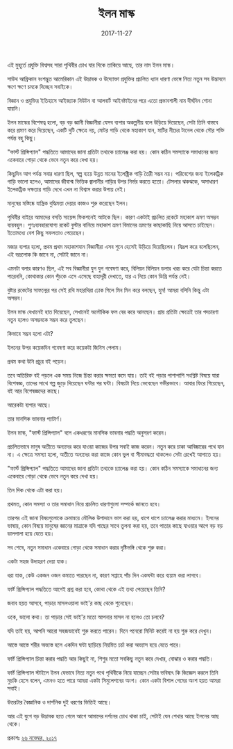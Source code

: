 ﻿---
title: ইলন মাস্ক
date: '2017-11-27'
tags: ['Person']
draft: false
---

এই মুহূর্তে প্রযুক্তি বিশ্বসহ সারা পৃথিবীর চোখ যার দিকে তাকিয়ে আছে, তার নাম ইলন মাস্ক।

সাউথ আফ্রিকান বংশদ্ভুত আমেরিকান এই উদ্ভাবক ও উদ্যোক্তা প্রযুক্তির প্রচলিত ধ্যান ধারণা ভেঙ্গে নিত্য নতুন সব উদ্ভাবনে ক্ষণে ক্ষণে চমকে দিচ্ছেন সবাইকে।

বিজ্ঞান ও প্রযুক্তির ইতিহাসে আইজ্যাক নিউটন বা আলবার্ট আইনষ্টাইনের পরে এতো প্রভাবশালী নাম দীর্ঘদিন শোনা যায়নি।

ইলন মাস্কের বিশেষত্ব হলো, বড় বড় জ্ঞানী বিজ্ঞানীরা যেসব ব্যপার অকল্পনীয় বলে উড়িয়ে দিয়েছেন, সেটা তিনি বাস্তবে করে প্রমাণ করে দিয়েছেন, একটি দুটি ক্ষেত্রে নয়, মোটর গাড়ি থেকে মহাকাশ যান, মাটির নীচের টানেল থেকে সৌর শক্তি পর্যন্ত বহু কিছু।

"ফার্স্ট প্রিন্সিপ্যাল" পদ্ধতিতে আমাদের জানা প্রতিটা তথ্যকে চ্যালেঞ্জ করা হয়। কোন কঠিন সমস্যাকে সমাধানের জন্য একেবারে গোড়া থেকে ভেবে নতুন করে দেখা হয়।

কিছুদিন আগ পর্যন্ত সবার ধারণা ছিল, স্বল্প ব্যয়ে উন্নত মানের ইলেক্ট্রিক গাড়ি তৈরী সম্ভব নয়। পরিবেশের জন্য ইলেকট্রিক গাড়ি ভালো হলেও, আমাদের জীবাশ্ম ভিত্তিক জ্বালানীর গাড়ির উপর নির্ভর করতে হতো। টেসলার ঝকঝকে, অসাধারণ ইলেকট্রিক দক্ষতার গাড়ি দেখে এখন না বিশ্বাস করার উপায় নেই।

মানুষের মস্তিষ্কে যান্ত্রিক বুদ্ধিমত্তা দেয়ার কাজও শুরু করেছেন ইলন।

পৃথিবীর বাইরে আমাদের বসতি সায়েন্স ফিকশনেই আটকে ছিল। কারণ একটাই প্রচলিত রকেটে মহাকাশ ভ্রমণ অসম্ভব ব্যয়বহুল। পুণঃব্যবহারযোগ্য রকেট বুস্টার বানিয়ে মহাকাশ ভ্রমণ বিমানের ভ্রমণের কাছাকাছি নিয়ে আসতে চাইছেন। ইতোমধ্যে বেশ কিছু সফলতাও পেয়েছেন।

মজার ব্যপার হলো, প্রথম প্রথম মহাকাশযান বিজ্ঞানীরা এসব শুনে হেসেই উড়িয়ে দিয়েছিলেন। বিদ্রূপ করে বলেছিলেন, এই ভদ্রলোক কি জানে না, সেটাই জানে না।

এমনটা বলার কারণও ছিল, এই সব বিজ্ঞানীরা যুগ যুগ গবেষণা করে, বিলিয়ন বিলিয়ন ডলার খরচ করে যেটা চিন্তা করতে পারেননি, কোথাকার কোন পুঁচকে এসে এসেছে বাহাদূরী দেখাতে, যার এ নিয়ে কোন ডিগ্রি পর্যন্ত নেই।

বুষ্টার রকেটের সাফল্যের পর সেই রথি মহারথিরা ঢোক গিলে মিন মিন করে বলছেন, হুম! আমরা বলিনি কিন্তু এটা অসম্ভব।

ইলন মাস্ক যেখানেই হাত দিয়েছেন, সেখানেই অলৌকিক ফল বের করে আনছেন। প্রায় প্রতিটা ক্ষেত্রেই তার পদচারণা নতুন হলেও অসম্ভবকে সম্ভব করে তুলছেন।

কিভাবে সম্ভব হলো এটা?

ইলনের উপর কয়েকদিন গবেষণা করে কয়েকটা জিনিস পেলাম।

প্রথম কথা উনি প্রচুর বই পড়েন।

তবে অতিরিক্ত বই পড়লে এক সময় নিজে চিন্তা করার ক্ষমতা কমে যায়। তাই বই পড়ার পাশাপাশি সংশ্লিষ্ট বিষয়ে যারা বিশেষজ্ঞ, তাদের সাথে গল্প জুড়ে দিয়েছেন ঘন্টার পর ঘন্টা। বিষয়টা নিয়ে ভেবেছেন গভীরভাবে। আবার ফিরে গিয়েছেন, বই আর বিশেষজ্ঞদের কাছে।

আরেকটা ব্যপার আছে।

তার মানসিক ভাবনার প্যাটার্ণ।

ইলন মাস্ক, "ফার্স্ট প্রিন্সিপ্যাল" বলে একধরণের মানসিক ভাবনার পদ্ধতি অনুসরণ করেন।

প্রচলিতভাবে মানুষ অতীতে অন্যদের করে যাওয়া কাজের উপর সবাই কাজ করেন। নতুন করে চাকা আবিষ্কারের পথে যান না। এ ক্ষেত্রে সমস্যা হলো, অতীতে অন্যদের করা কাজে কোন ভুল বা সীমাবদ্ধতা থাকলেও সেটা রেখেই আগাতে হয়।

"ফার্স্ট প্রিন্সিপ্যাল" পদ্ধতিতে আমাদের জানা প্রতিটা তথ্যকে চ্যালেঞ্জ করা হয়। কোন কঠিন সমস্যাকে সমাধানের জন্য একেবারে গোড়া থেকে ভেবে নতুন করে দেখা হয়।

তিন দিক থেকে এটা করা হয়।

প্রথমত, কোন সমস্যা ও তার সমাধান নিয়ে প্রচলিত ধারণাগুলো সম্পর্কে জানতে হবে।

তারপর এই জানা বিষয়গুলোকে ক্রমান্বয়ে মৌলিক উপাদানে ভাগ করা হয়, ধাপে ধাপে চ্যালেঞ্জ করার মাধ্যমে। ইলনের ভাষায়, কোন বিষয়ে মানুষের জ্ঞানের মাত্রাকে যদি গাছের সাথে তুলনা করা হয়, তবে পাতার কাছে যাওয়ার আগে বড় বড় ডালপালা হয়ে যেতে হয়।

সব শেষে, নতুন সমাধান একেবারে গোড়া থেকে সমাধান করার দৃষ্টিভঙ্গি থেকে শুরু করা।

একটা সহজ উদাহরণ দেয়া যাক।

ধরা যাক, কেউ একজন ওজন কমাতে পারছেন না, কারণ সপ্তাহে পাঁচ দিন একঘন্টা করে ব্যয়াম করা লাগবে।

ফার্ষ্ট প্রিন্সিপ্যাল পদ্ধতিতে আগেই প্রশ্ন করা হবে, কোথা থেকে এই তথ্য পেয়েছেন তিনি?

জবাব হয়ত আসবে, পাড়ার মাসলওয়ালা ভাই'র কাছ থেকে শুনেছেন।

ওকে, ভালো কথা। তা পাড়ার সেই ভাই'র মতো আপনার মাসল না হলেও তো চলবে?

যদি তাই হয়, আপনি আরো সহজভাবেই শুরু করতে পারেন। দিনে পনেরো মিনিট করেই না হয় শুরু করে দেখুন।

আস্তে আস্তে শরীর অভ্যস্ত হলে একদিন ঘন্টা ছাড়িয়ে নিয়মিত চর্চা করা অভ্যাস হয়ে যেতে পারে।

ফার্ষ্ট প্রিন্সিপ্যাল চিন্তা করার পদ্ধতি আর কিছুই না, শিশুর মতো সবকিছু নতুন করে দেখার, বোঝার ও করার পদ্ধতি।

ফার্ষ্ট প্রিন্সিপ্যাল স্টাইলে ইলন যেভাবে নিত্য নতুন পথে পৃথিবীকে নিয়ে যাচ্ছেন সেটার ভবিষ্যৎ কি জিজ্ঞেস করলে তিনি মুচকি হেসে বলেন, এমনও হতে পারে আমরা একটা সিমুলেশনের অংশ। কোন একটা বিশাল গেমের অংশ হয়ত আমরা সবাই।

উত্তরটার বৈজ্ঞানিক ও দার্শনিক দুই ধরণের ভিত্তিই আছে।

আর এই যুগে বড় উদ্ভাবক হতে গেলে আগে আমাদের দর্শনের চোখ থাকা চাই, সেটাই যেন শেখার আছে ইলনের আছ থেকে।

প্রকাশঃ [২৬ নভেম্বর, ২০১৭](https://www.facebook.com/ashraful.alam/posts/10154844977740583)